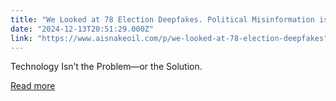 ```yaml
---
title: "We Looked at 78 Election Deepfakes. Political Misinformation is not an AI Problem."
date: "2024-12-13T20:51:29.000Z"
link: "https://www.aisnakeoil.com/p/we-looked-at-78-election-deepfakes"
---
```


Technology Isn&#8217;t the Problem&#8212;or the Solution.

[Read more](https://www.aisnakeoil.com/p/we-looked-at-78-election-deepfakes)
